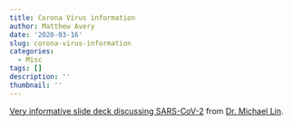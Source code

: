 ```yaml
---
title: Corona Virus information
author: Matthew Avery
date: '2020-03-16'
slug: corona-virus-information
categories:
  - Misc
tags: []
description: ''
thumbnail: ''
---
```


<a href = "https://github.com/matthewravery/casual-inference/blob/master/content/post/data/Lin%20COVID-19%20SARS-CoV-2%20slidedeck%2020200315.pdf">Very informative slide deck discussing SARS-CoV-2</a> from <a href = "http://med.stanford.edu/linlab.html">Dr. Michael Lin</a>.